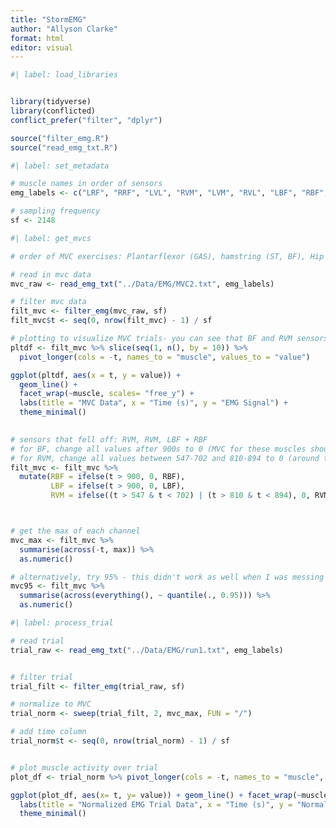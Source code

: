 ---
title: "StormEMG"
author: "Allyson Clarke"
format: html
editor: visual
---

```{r}
#| label: load_libraries


library(tidyverse)
library(conflicted)
conflict_prefer("filter", "dplyr")

source("filter_emg.R")
source("read_emg_txt.R")

```

```{r}
#| label: set_metadata

# muscle names in order of sensors
emg_labels <- c("LRF", "RRF", "LVL", "RVM", "LVM", "RVL", "LBF", "RBF", "LST", "RST", "LGAS", "RGAS", "LGMED", "RGMED")

# sampling frequency
sf <- 2148 


```


```{r}
#| label: get_mvcs

# order of MVC exercises: Plantarflexor (GAS), hamstring (ST, BF), Hip AD (GMED?), Hip AB (GMED?), Quad (VL, RF, VM)

# read in mvc data
mvc_raw <- read_emg_txt("../Data/EMG/MVC2.txt", emg_labels)

# filter mvc data
filt_mvc <- filter_emg(mvc_raw, sf) 
filt_mvc$t <- seq(0, nrow(filt_mvc) - 1) / sf

# plotting to visualize MVC trials- you can see that BF and RVM sensors fell off/were removed
pltdf <- filt_mvc %>% slice(seq(1, n(), by = 10)) %>%
  pivot_longer(cols = -t, names_to = "muscle", values_to = "value")

ggplot(pltdf, aes(x = t, y = value)) + 
  geom_line() + 
  facet_wrap(~muscle, scales= "free_y") +
  labs(title = "MVC Data", x = "Time (s)", y = "EMG Signal") +
  theme_minimal()
  

# sensors that fell off: RVM, RVM, LBF + RBF
# for BF, change all values after 900s to 0 (MVC for these muscles should have been much earlier, after ~900s the sensors were removed for comfort)
# for RVM, change all values between 547-702 and 810-894 to 0 (around the time this sensor fell off)
filt_mvc <- filt_mvc %>%
  mutate(RBF = ifelse(t > 900, 0, RBF), 
         LBF = ifelse(t > 900, 0, LBF), 
         RVM = ifelse((t > 547 & t < 702) | (t > 810 & t < 894), 0, RVM))



# get the max of each channel
mvc_max <- filt_mvc %>% 
  summarise(across(-t, max)) %>% 
  as.numeric()

# alternatively, try 95% - this didn't work as well when I was messing around with data
mvc95 <- filt_mvc %>% 
  summarise(across(everything(), ~ quantile(., 0.95))) %>% 
  as.numeric()


```


```{r}
#| label: process_trial

# read trial
trial_raw <- read_emg_txt("../Data/EMG/run1.txt", emg_labels)


# filter trial
trial_filt <- filter_emg(trial_raw, sf)

# normalize to MVC
trial_norm <- sweep(trial_filt, 2, mvc_max, FUN = "/")

# add time column
trial_norm$t <- seq(0, nrow(trial_norm) - 1) / sf


# plot muscle activity over trial
plot_df <- trial_norm %>% pivot_longer(cols = -t, names_to = "muscle", values_to = "value")

ggplot(plot_df, aes(x= t, y= value)) + geom_line() + facet_wrap(~muscle) +
  labs(title = "Normalized EMG Trial Data", x = "Time (s)", y = "Normalized EMG Signal") +
  theme_minimal()
```

